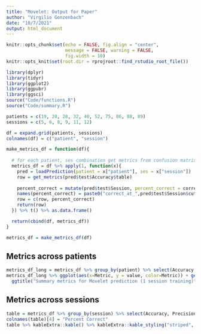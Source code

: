 ```yaml
---
title: "Movelet: Output for Paper"
author: "Virgilio Gonzenbach"
date: "10/7/2021"
output: html_document
---
```


```r
knitr::opts_chunk$set(echo = FALSE, fig.align = "center",
                      message = FALSE, warning = FALSE,
                      fig.width = 10)
knitr::opts_knit$set(root.dir = rprojroot::find_rstudio_root_file())
```

```r
library(dplyr)
library(tidyr)
library(ggplot2)
library(ggpubr)
library(ggsci)
source("Code/functions.R")
source("Code/summary.R")

patients = c(19, 20, 28, 32, 40, 52, 75, 86, 88, 89)
sessions = c(5, 6, 8, 9, 11, 12)

df = expand.grid(patients, sessions)
colnames(df) = c("patient", "session")

make_metrics_df = function(df){
  
  # for each patient, ses combination get metrics from confusion matrix + percent_correct at each cut_off
  metrics_df = df %>% apply(1, function(x){
    pred = loadPrediction(patient = x["patient"], ses = x["session"])
    row = get_metrics(pred$test$Accuracy$table)
    
    percent_correct = mutate(pred$test$Session, percent_correct = correct_med_pred / med_session)$percent_correct
    names(percent_correct) = paste0("correct_at_",pred$test$Session$cut_off)
    row = c(row, percent_correct)
    return(row)
  }) %>% t() %>% as.data.frame()

  return(cbind(df, metrics_df))
}

metrics_df = make_metrics_df(df)
```

## Metrics across patients

```r
metrics_df_long = metrics_df %>% group_by(patient) %>% select(Accuracy, Precision, F1.score, Sensitivity, Specificity) %>% summarize_all(mean) %>% pivot_longer(-patient, names_to = "Metric")
metrics_df_long %>% ggplot(aes(x=Metric, y = value, color=Metric)) + geom_jitter() + theme_bw() + geom_boxplot(alpha=0) + 
  ggtitle("Summary metrics for Movelet prediction (1 session training)") + theme(plot.title = element_text(hjust = 0.5)) + scale_color_lancet()

```

## Metrics across sessions

```r
table = metrics_df %>% group_by(session) %>% select(Accuracy, Precision, correct_at_0.5) %>% summarize_all(mean) 
colnames(table)[4] = "Percent Correct"
table %>% kableExtra::kable() %>% kableExtra::kable_styling("striped", position = "center")
```


